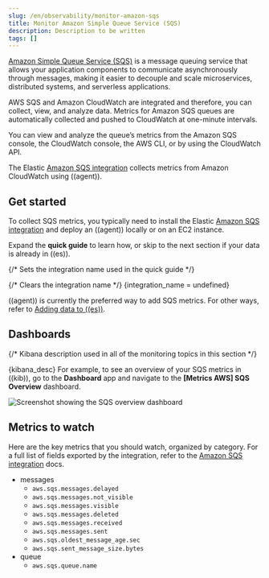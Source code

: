 ```yaml
---
slug: /en/observability/monitor-amazon-sqs
title: Monitor Amazon Simple Queue Service (SQS)
description: Description to be written
tags: []
---
```



<div id="monitor-amazon-sqs"></div>

[Amazon Simple Queue Service (SQS)](https://aws.amazon.com/sqs/) is a message
queuing service that allows your application components to communicate
asynchronously through messages, making it easier to decouple and scale
microservices, distributed systems, and serverless applications.

AWS SQS and Amazon CloudWatch are integrated and therefore, you can collect,
view, and analyze data. Metrics for Amazon SQS queues are automatically
collected and pushed to CloudWatch at one-minute intervals.

You can view and analyze the queue’s metrics from the Amazon SQS console, the
CloudWatch console, the AWS CLI, or by using the CloudWatch API.

The Elastic [Amazon SQS integration](((integrations-docs))/aws/sqs)
collects metrics from Amazon CloudWatch using ((agent)).

<div id="get-started-sqs"></div>

## Get started

To collect SQS metrics, you typically need to install the Elastic
[Amazon SQS integration](((integrations-docs))/aws/sqs) and deploy an ((agent))
locally or on an EC2 instance.

Expand the **quick guide** to learn how, or skip to the next section if your
data is already in ((es)).

{/* Sets the integration name used in the quick guide */}

<IntegrationsQuickGuide integration_name={integration_name} />

{/* Clears the integration name */}
{integration_name = undefined}

((agent)) is currently the preferred way to add SQS metrics. For other ways, refer
to [Adding data to ((es))](((cloud))/ec-cloud-ingest-data.html).

<div id="dashboard-sqs"></div>

## Dashboards

{/* Kibana description used in all of the monitoring topics in this section */}

{kibana_desc}
For example, to see an overview of your SQS metrics in ((kib)), go to
the **Dashboard** app and navigate to the **[Metrics AWS] SQS Overview**
dashboard.

![Screenshot showing the SQS overview dashboard](images/sqs-dashboard.png)

<div id="metrics_to_watch"></div>

## Metrics to watch

Here are the key metrics that you should watch, organized by category. For a
full list of fields exported by the integration, refer to the
[Amazon SQS integration](((integrations-docs))/aws/sqs) docs.

* messages
    * `aws.sqs.messages.delayed`
    * `aws.sqs.messages.not_visible`
    * `aws.sqs.messages.visible`
    * `aws.sqs.messages.deleted`
    * `aws.sqs.messages.received`
    * `aws.sqs.messages.sent`
    * `aws.sqs.oldest_message_age.sec`
    * `aws.sqs.sent_message_size.bytes`
* queue
    * `aws.sqs.queue.name`

